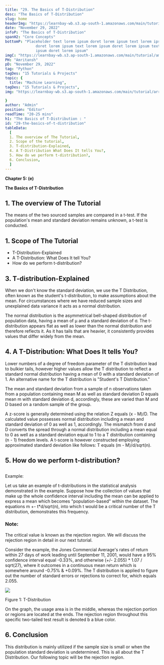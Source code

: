 ```yaml
---
title: "29. The Basics of T-Distribution"
desc: "The Basics of T-Distribution"
slug: home
headerImg: "https://learnbay-wb.s3.ap-south-1.amazonaws.com/main/tutorial/Statistics+Header.png"
date: "November 29, 2022"
infoP: "The Basics of T-Distribution"
spanH2: "Core Concepts"
bottomP: "Placeholder text lorem ipsum doret lorem ipsum text lorem ipsum
              doret lorem ipsum text lorem ipsum doret lorem ipsum text lorem
              ipsum doret lorem ipsum"
imgC: "https://learnbay-wb.s3.ap-south-1.amazonaws.com/main/tutorial/amritansh.png"
PH: "Amritansh"
pD: "November 29, 2022"
tag: "Python"
tagDes: "15 Tutorials & Projects"
topic: {
  title: "Machine Learning",
tagDes: "15 Tutorials & Projects",
img: "https://learnbay-wb.s3.ap-south-1.amazonaws.com/main/tutorial/arrow.png"

}
author: "Admin"
position: "Editor"
readTime: "20-25 mins"
h1: "The Basics of T-Distribution : "
id: "29-the-basics-of-t-distribution"
tableData:
  [
  1. The overview of The Tutorial, 
  2. Scope of the tutorial,  
  3. T-distribution-Explained,  
  4. A T-Distribution What Does It tells You?, 
  5. How do we perform t-distribution?, 
  6. Conclusion,
  ]
---
```




**Chapter 5: (e)**

**The Basics of T-Distribution**

## 1. The overview of The Tutorial


The means of the two sourced samples are compared in a t-test. If the population's mean and standard deviation remains unknown, a t-test is conducted.

## 1. Scope of The Tutorial



* T-Distribution-Explained
* A T-Distribution: What Does It tell You?
* How do we perform t-distribution?

## 3. T-distribution-Explained


When we don't know the standard deviation, we use the T Distribution, often known as the student's t-distribution, to make assumptions about the mean. For circumstances where we have reduced sample sizes and unexplained data variance it acts as a normal distribution.

The normal distribution is the asymmetrical bell-shaped distribution of population data, having a mean of μ and a standard deviation of σ. The t-distribution appears flat as well as lower than the normal distribution and therefore reflects it. As it has tails that are heavier, it consistently provides values that differ widely from the mean.

## 4. A T-Distribution: What Does It tells You?


Lower numbers of a degree of freedom parameter of the T distribution lead to bulkier tails, however higher values allow the T distribution to reflect a standard normal distribution having a mean of 0 with a standard deviation of 1. An alternative name for the T distribution is "Student's T Distribution."

The mean and standard deviation from a sample of n observations taken from a population containing mean M as well as standard deviation D equals mean m with standard deviation d, accordingly, these are varied than M and D based on a random sample of the group.

A z-score is generally determined using the relation Z equals (x - M)/D. The calculated value possesses normal distribution including a mean and standard deviation of 0 as well as 1, accordingly. The mismatch from d and D converts the spread through a normal distribution including a mean equal to 0 as well as a standard deviation equal to 1 to a T distribution containing (n - 1) freedom levels. A t-score is however constructed employing approximated standard deviation like follows: T equals (m - M)/d/sqrt(n).

## 5. How do we perform t-distribution?
## 

Example:

Let us take an example of t-distributions in the statistical analysis demonstrated in the example. Suppose how the collection of values that make up the whole confidence interval including the mean can be applied to express a mean which becomes "population-based" within the dataset. The equations m +- t*d/sqrt(n), into which t would be a critical number of the T distribution, demonstrates this frequency.


### Note:

The critical value is known as the rejection region. We will discuss the rejection region in detail in our next tutorial.

Consider the example, the Jones Commercial Average's rates of return within 27 days of work leading until September 11, 2001, would have a 95% confidence interval equal -0.33%, and otherwise (+/- 2.055) * 1.07 / sqrt(27), where it outcomes in a continuous mean return which is somewhere around -0.75% & +0.09%. The T distribution is applied to figure out the number of standard errors or rejections to correct for, which equals 2.055.



<img src="https://learnbay-wb.s3.ap-south-1.amazonaws.com/main/tutorial/statistics/T+distribution+figure+1.jpg"></img>



Figure 1: T-Distribution

On the graph, the usage area is in the middle, whereas the rejection portion or regions are located at the ends. The rejection region throughout this specific two-tailed test result is denoted b a blue color.

## 6. Conclusion

This distribution is mainly utilized if the sample size is small or when the population standard deviation is undetermined. This is all about the T Distribution. Our following topic will be the rejection region.
